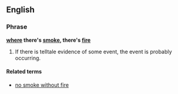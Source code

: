==English==
===Phrase===
'''[[where]] there's [[smoke]], there's [[fire]]'''

# {{US|Australia|Canada}} If there is telltale evidence of some event, the event is probably occurring.  

====Related terms====
*[[no smoke without fire]]